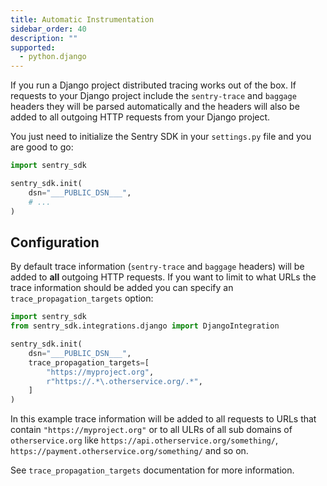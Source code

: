 ```yaml
---
title: Automatic Instrumentation
sidebar_order: 40
description: ""
supported:
  - python.django
---
```


If you run a Django project distributed tracing works out of the box. If requests to your Django project include the `sentry-trace` and `baggage` headers they will be parsed automatically and the headers will also be added to all outgoing HTTP requests from your Django project.

You just need to initialize the Sentry SDK in your `settings.py` file and you are good to go:

```python
import sentry_sdk

sentry_sdk.init(
    dsn="___PUBLIC_DSN___",
    # ...
)
```

## Configuration

By default trace information (`sentry-trace` and `baggage` headers) will be added to **all** outgoing HTTP requests. If you want to limit to what URLs the trace information should be added you can specify an `trace_propagation_targets` option:

```python
import sentry_sdk
from sentry_sdk.integrations.django import DjangoIntegration

sentry_sdk.init(
    dsn="___PUBLIC_DSN___",
    trace_propagation_targets=[
        "https://myproject.org",
        r"https://.*\.otherservice.org/.*",
    ]
)
```

In this example trace information will be added to all requests to URLs that contain `"https://myproject.org"` or to all ULRs of all sub domains of `otherservice.org` like `https://api.otherservice.org/something/`, `https://payment.otherservice.org/something/` and so on.

See <PlatformLink to="/configuration/options/#trace-propagation-targets">`trace_propagation_targets` documentation</PlatformLink> for more information.
